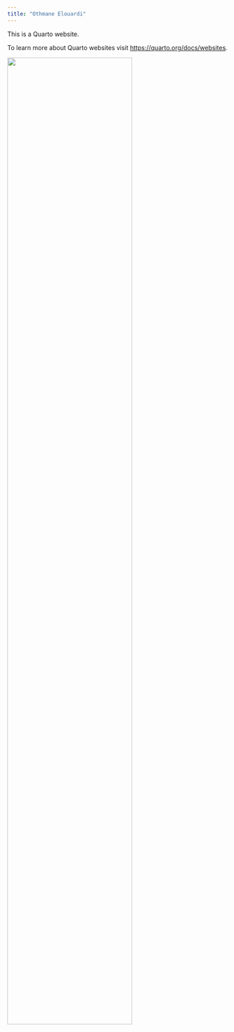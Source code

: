 ```yaml
---
title: "Othmane Elouardi"
---
```


This is a Quarto website.

To learn more about Quarto websites visit <https://quarto.org/docs/websites>.

![](./images/dataimage.jpg){width="75%" fig-align="center"}
